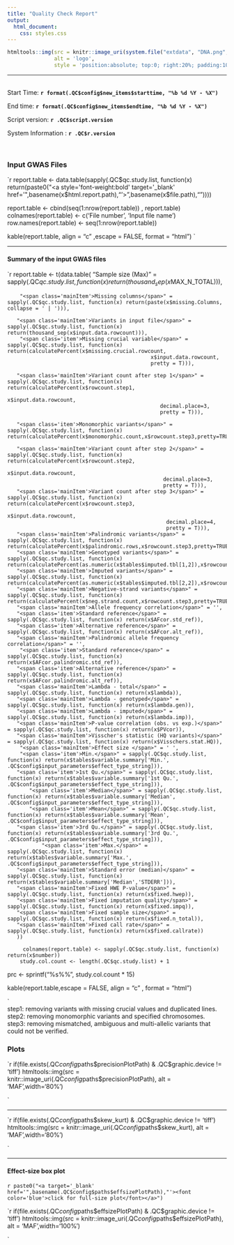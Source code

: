 ---
title: "Quality Check Report"
output:
  html_document:
    css: styles.css
---

<style>
.main-container {
    max-width: 90%;
    margin-left: auto;
    margin-right: auto;
}
</style>


```{r, echo=FALSE}
htmltools::img(src = knitr::image_uri(system.file("extdata", "DNA.png", package = "GWASinspector")), 
               alt = 'logo', 
               style = 'position:absolute; top:0; right:20%; padding:10px;')
```

***

<br/>
Start Time:		**`r format(.QC$config$new_items$starttime, "%b %d %Y - %X")`**

End time:		**`r format(.QC$config$new_items$endtime, "%b %d %Y - %X")`**

Script version: **`r .QC$script.version`**

System Information : **`r .QC$r.version`**


<br/>


<h3 class="header1">Input GWAS Files</h3>



`r  report.table <- data.table(sapply(.QC$qc.study.list, 
                                  function(x) 
                                    return(paste0("<a style='font-weight:bold' target='_blank' href='",basename(x$html.report.path),"'>",basename(x$file.path),"</a>"))))
                                    
  report.table <- cbind(seq(1:nrow(report.table)) , report.table)
  colnames(report.table) <- c('File number', 'Input file name')
  row.names(report.table) <- seq(1:nrow(report.table))

kable(report.table, align = "c" ,escape = FALSE, format = "html")
`

***

<h4 class="header2">Summary of the input GWAS files</h4>

`r report.table <- t(data.table(
       "<span class='mainItem'>Sample size (Max)</span>" = sapply(.QC$qc.study.list, function(x) return(thousand_sep(x$MAX_N_TOTAL))),
	   
	    "<span class='mainItem'>Missing columns</span>" = sapply(.QC$qc.study.list, function(x) return(paste(x$missing.Columns, collapse = ' | '))), 
		
       "<span class='mainItem'>Variants in input file</span>" = sapply(.QC$qc.study.list, function(x) return(thousand_sep(x$input.data.rowcount))), 
		"<span class='item'>Missing crucial variable</span>" = sapply(.QC$qc.study.list, function(x) return(calculatePercent(x$missing.crucial.rowcount,
                                                  x$input.data.rowcount,
                                                  pretty = T))),
												  
       "<span class='mainItem'>Variant count after step 1</span>" = sapply(.QC$qc.study.list, function(x) return(calculatePercent(x$rowcount.step1,
                                                     x$input.data.rowcount,
                                                     decimal.place=3,
                                                     pretty = T))),
													 
	   "<span class='item'>Monomorphic variants</span>" = sapply(.QC$qc.study.list, function(x) return(calculatePercent(x$monomorphic.count,x$rowcount.step3,pretty=TRUE))),
	   
	   "<span class='mainItem'>Variant count after step 2</span>" = sapply(.QC$qc.study.list, function(x) return(calculatePercent(x$rowcount.step2,
                                                      x$input.data.rowcount,
                                                      decimal.place=3,
                                                      pretty = T))),
	   "<span class='mainItem'>Variant count after step 3</span>" = sapply(.QC$qc.study.list, function(x) return(calculatePercent(x$rowcount.step3,
                                                       x$input.data.rowcount,
                                                       decimal.place=4,
                                                       pretty = T))),
	   "<span class='mainItem'>Palindromic variants</span>" = sapply(.QC$qc.study.list, function(x) return(calculatePercent(x$palindromic.rows,x$rowcount.step3,pretty=TRUE))),
       "<span class='mainItem'>Genotyped variants</span>" = sapply(.QC$qc.study.list, function(x) return(calculatePercent(as.numeric(x$tables$imputed.tbl[1,2]),x$rowcount.step3,pretty=TRUE))),
       "<span class='mainItem'>Imputed variants</span>" = sapply(.QC$qc.study.list, function(x) return(calculatePercent(as.numeric(x$tables$imputed.tbl[2,2]),x$rowcount.step3,pretty=TRUE))),
       "<span class='mainItem'>Negative-strand variants</span>" = sapply(.QC$qc.study.list, function(x) return(calculatePercent(x$neg.strand.count,x$rowcount.step3,pretty=TRUE))),
	   "<span class='mainItem'>Allele frequency correlation</span>" = '',
	   "<span class='item'>Standard reference</span>" = sapply(.QC$qc.study.list, function(x) return(x$AFcor.std_ref)),
	   "<span class='item'>Alternative reference</span>" = sapply(.QC$qc.study.list, function(x) return(x$AFcor.alt_ref)),
       "<span class='mainItem'>Palindromic allele frequency correlation</span>" = '',
        "<span class='item'>Standard reference</span>" = sapply(.QC$qc.study.list, function(x) return(x$AFcor.palindromic.std_ref)),
       "<span class='item'>Alternative reference</span>" = sapply(.QC$qc.study.list, function(x) return(x$AFcor.palindromic.alt_ref)),
       "<span class='mainItem'>Lambda - total</span>" = sapply(.QC$qc.study.list, function(x) return(x$lambda)),
       "<span class='mainItem'>Lambda - genotyped</span>" = sapply(.QC$qc.study.list, function(x) return(x$lambda.gen)),
       "<span class='mainItem'>Lambda - imputed</span>" = sapply(.QC$qc.study.list, function(x) return(x$lambda.imp)),
	   "<span class='mainItem'>P-value correlation (obs. vs exp.)</span>" = sapply(.QC$qc.study.list, function(x) return(x$PVcor)),
       "<span class='mainItem'>Visscher's statistic (HQ variants)</span>" = sapply(.QC$qc.study.list, function(x) return(x$Visschers.stat.HQ)),
        "<span class='mainItem'>Effect size </span>" = ' ',
        "<span class='item'>Min.</span>" = sapply(.QC$qc.study.list, function(x) return(x$tables$variable.summary['Min.',  .QC$config$input_parameters$effect_type_string])),
	   "<span class='item'>1st Qu.</span>" = sapply(.QC$qc.study.list, function(x) return(x$tables$variable.summary['1st Qu.',  .QC$config$input_parameters$effect_type_string])),
    	   "<span class='item'>Median</span>" = sapply(.QC$qc.study.list, function(x) return(x$tables$variable.summary['Median',  .QC$config$input_parameters$effect_type_string])),
	   	   "<span class='item'>Mean</span>" = sapply(.QC$qc.study.list, function(x) return(x$tables$variable.summary['Mean',  .QC$config$input_parameters$effect_type_string])),
	   "<span class='item'>3rd Qu.</span>" = sapply(.QC$qc.study.list, function(x) return(x$tables$variable.summary['3rd Qu.',  .QC$config$input_parameters$effect_type_string])),
	           "<span class='item'>Max.</span>" = sapply(.QC$qc.study.list, function(x) return(x$tables$variable.summary['Max.',  .QC$config$input_parameters$effect_type_string])),
	   "<span class='mainItem'>Standard error (median)</span>" = sapply(.QC$qc.study.list, function(x) return(x$tables$variable.summary['Median','STDERR'])),
       "<span class='mainItem'>Fixed HWE P-value</span>" = sapply(.QC$qc.study.list, function(x) return(x$fixed.hwep)),
	   "<span class='mainItem'>Fixed imputation quality</span>" = sapply(.QC$qc.study.list, function(x) return(x$fixed.impq)),
	   "<span class='mainItem'>Fixed sample size</span>" = sapply(.QC$qc.study.list, function(x) return(x$fixed.n_total)),
	   "<span class='mainItem'>Fixed call rate</span>" = sapply(.QC$qc.study.list, function(x) return(x$fixed.callrate))
       ))
      
	     colnames(report.table) <- sapply(.QC$qc.study.list, function(x) return(x$number))
		study.col.count <- length(.QC$qc.study.list) + 1

prc <-  sprintf("%s%%", study.col.count * 15)	
	
kable(report.table,escape = FALSE, align = "c" , format = "html") 

`
<br/>
  <div>step1: removing variants with missing crucial values and duplicated lines.</div>
  <div>step2: removing monomorphic variants and specified chromosomes.</div>
  <div>step3: removing mismatched, ambiguous and multi-allelic variants that could not be verified.</div>


<h3 class="header1">Plots</h3>

`r 
if(file.exists(.QC$config$paths$precisionPlotPath) & .QC$graphic.device != 'tiff')
	htmltools::img(src = knitr::image_uri(.QC$config$paths$precisionPlotPath), 
               alt = 'MAF',width='80%')

`


***


`r 
if(file.exists(.QC$config$paths$skew_kurt) & .QC$graphic.device != 'tiff')
	htmltools::img(src = knitr::image_uri(.QC$config$paths$skew_kurt), 
               alt = 'MAF',width='80%')

`

*** 




<h4 class="header2">Effect-size box plot</h4>
`r paste0("<a target='_blank' href='",basename(.QC$config$paths$effsizePlotPath),"'><font color='blue'>click for full-size plot</font></a>")`

`r 
if(file.exists(.QC$config$paths$effsizePlotPath) & .QC$graphic.device != 'tiff')
	htmltools::img(src = knitr::image_uri(.QC$config$paths$effsizePlotPath), 
               alt = 'MAF',width='100%')

`

